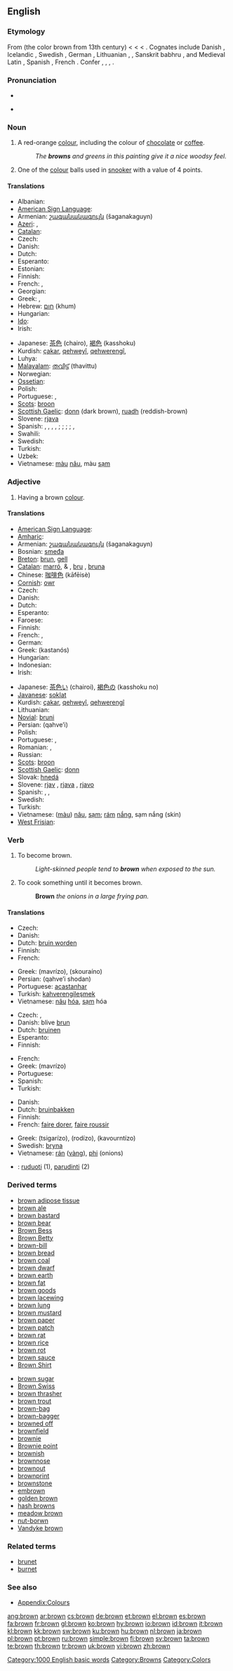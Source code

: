{{wikipedia}}
{{also|Brown}}
==English==

===Etymology===
From {{etyl|enm|en}} {{term|broun|lang=enm}} (the color brown from 13th century) < {{etyl|ang|en}} {{term|brun|brūn|dark, shining|lang=ang}} < {{proto|Germanic|brunaz|lang=en}} < {{proto|Indo-European|bher-|shining, brown|lang=en}}. Cognates include Danish {{term|bruin|lang=da}}, Icelandic {{term|brnn|lang=is}}, Swedish {{term|brun|lang=sv}}, German {{term|braun|lang=de}}, Lithuanian {{term|brunas|lang=lt}}, {{term|beras|lang=lt}}, Sanskrit babhru {{rfscript|Devanagari|lang=sa}}, and Medieval Latin {{term|brunus|lang=la}}, Spanish {{term|bruno|lang=es}}, French {{term|brun|lang=fr}}. Confer {{term|bruin|lang=en}}, {{term|beaver|lang=en}}, {{term|burnish|lang=en}}, {{term|brunette|lang=en}}.

===Pronunciation===
* {{IPA|/braʊn/}}
* {{audio|en-us-brown.ogg|Audio (US)}}
*: {{rhymes|aʊn}}

===Noun===
{{en-noun}}

# A red-orange [[colour]], including the colour of [[chocolate]] or [[coffee]].
#: ''The '''browns''' and greens in this painting give it a nice woodsy feel.''
#: {{color panel|623017}}
# {{context|snooker}} One of the [[colour]] balls used in [[snooker]] with a value of 4 points.

====Translations====
{{trans-top|colour}}
* Albanian: {{t+|sq|bojëkafe|xs=Albanian}}
* [[American Sign Language]]: {{tø|ase|B@Cheek-PalmForward B@Jaw-PalmForward}}
* Armenian: [[շագանակագույն]] (šaganakaguyn)
* [[Azeri]]: {{t+|az|qəhvəyi|xs=Azeri}},  {{t-|az|darçını|xs=Azeri}}
* [[Catalan]]: {{t+|ca|marró}}
* Czech: {{t+|cs|hnědý}}
* Danish: {{t+|da|brun}}
* Dutch: {{t+|nl|bruin}}
* Esperanto: {{t-|eo|bruna|xs=Esperanto}}
* Estonian: {{t-|et|pruun}}
* Finnish: {{t+|fi|ruskea}}
* French: {{t+|fr|marron}}, {{t+|fr|brun}}
* Georgian: {{t-|ka|ყავისფერი|tr=qavisp’eri|sc=Geor|xs=Georgian}}
* Greek: {{t+|el|καστανό|n|tr=kastanó|sc=Grek}}, {{t+|el|καφέ|n|tr=kafé|sc=Grek}}
* Hebrew: [[חום]] (khum)
* Hungarian: {{t+|hu|barna}}
* [[Ido]]: {{t+|io|bruna|xs=Ido}}
* Irish: {{t-|ga|donn|xs=Irish}}
{{trans-mid}}
* Japanese: [[茶色]] (chairo), [[褐色]] (kasshoku)
* Kurdish: [[çakar]], [[qehweyî]], [[qehwerengî]], {{ku-Arab|[[قاوه‌یی]]}}
* Luhya: {{tø|luy|ekawa}}
* [[Malayalam]]: [[തവിട്ട്]] (thavittu)
* Norwegian: {{t+|no|brun}}
* [[Ossetian]]: {{tø|os|морæ|tr=moræ}}
* Polish: {{t+|pl|brąz|m}}
* Portuguese: {{t+|pt|castanho|m}}, {{t+|pt|marrom|m}}
* [[Scots]]: [[broon]]
* [[Scottish Gaelic]]: [[donn]] (dark brown), [[ruadh]] (reddish-brown)
* Slovene: [[rjava]] {{f}}
* Spanish: {{t+|es|marrón|m}}, {{t+|es|café|m}}  {{italbrac|Bolivia|Chile|Colombia|Mexico}},  {{t-|es|canelo|m}}  {{italbrac|Spain's Canary Islands}}, {{t+|es|carmelita|m}}  {{italbrac|Cuba}},  {{t+|es|carmelito|m}}  {{italbrac|Colombia}}   ; {{italbrac|for hair}} {{t+|es|castaño|m}}  ;  {{italbrac|for brown bear}} {{t+|es|pardo|m}} ;  {{italbrac|for skin}} {{t-|es|moreno|m}}  ;  {{italbrac|for suntanned skin}} {{t+|es|bronceado|m}}, {{t-|es|moreno|m}} {{italbrac|Spain}}
* Swahili: {{t|sw|kahawia|xs=Swahili}}
* Swedish: {{t+|sv|brun}}
* Turkish: {{t+|tr|kahverengi}}
* Uzbek: {{t|uz|jigarrang|xs=Uzbek}}
* Vietnamese: [[màu]] [[nâu]], màu [[sạm]]
{{trans-bottom}}

{{trans-top|one of the colour balls used in snooker}}
{{trans-mid}}
{{trans-bottom}}

===Adjective===
{{en-adj|er|more}}

# {{colour}} Having a brown [[colour]].

====Translations====
{{trans-top|having brown colour}}
* [[American Sign Language]]: {{tø|ase|B@Cheek-PalmForward B@Jaw-PalmForward}}
* [[Amharic]]: {{tø|am|ቡናይነት|tr=bunaynät|sc=Ethi}}
* Armenian: [[շագանակագույն]] (šaganakaguyn)
* Bosnian: [[smeđa]] {{f}}
* [[Breton]]: [[brun]], [[gell]]
* [[Catalan]]: [[marró]], {{m}} & {{f}}, [[bru]] {{m}}, [[bruna]] {{f}}
* Chinese: [[咖啡色]] (kāfēisè)
* [[Cornish]]: [[owr]]
* Czech: {{t+|cs|hnědý|m}}
* Danish: {{t+|da|brun}}
* Dutch: {{t+|nl|bruin}}
* Esperanto: {{t-|eo|bruna|xs=Esperanto}}
* Faroese: {{t-|fo|brúnur|xs=Faroese}}
* Finnish: {{t+|fi|ruskea}}
* French: {{t+|fr|brun}}, {{t+|fr|marron}}
* German: {{t+|de|braun}}
* Greek: {{t|el|καστανός|m|sc=Grek}} (kastanós)
* Hungarian: {{t+|hu|barna}}
* Indonesian: {{t+|id|coklat|xs=Indonesian}}
* Irish: {{t-|ga|donn|xs=Irish}}
{{trans-mid}}
* Japanese: [[茶色い]] (chairoi), [[褐色]]の (kasshoku no)
* [[Javanese]]: [[soklat]]
* Kurdish: [[çakar]], [[qehweyî]], [[qehwerengî]]
* Lithuanian: {{t-|lt|rudas|m|xs=Lithuanian}}
* [[Novial]]: [[bruni]]
* Persian: {{fa-Arab|[[قهوه‌ای]]}} (qahve’i)
* Polish: {{t+|pl|brązowy|m}}
* Portuguese: {{t+|pt|castanho}}, {{t+|pt|marrom}}
* Romanian: {{t+|ro|maro}}, {{t+|ro|brun}}
* Russian: {{t+|ru|коричневый|tr=koríčnevyj|sc=Cyrl}}
* [[Scots]]: [[broon]]
* [[Scottish Gaelic]]: [[donn]]
* Slovak: [[hnedá]]
* Slovene: [[rjav]] {{m}}, [[rjava]] {{f}}, [[rjavo]] {{n}}
* Spanish: {{t+|es|marrón}}, {{t+|es|café}}, {{t+|es|pardo}}
* Swedish: {{t+|sv|brun}}
* Turkish: {{t+|tr|kahverengi}}
* Vietnamese: ([[màu]]) [[nâu]], [[sạm]]; [[rám]] [[nắng]], sạm nắng (skin)
* [[West Frisian]]: {{t+|fy|brún|xs=West Frisian}}
{{trans-bottom}}

===Verb===
{{en-verb}}

# To become brown.
#: ''Light-skinned people tend to '''brown''' when exposed to the sun.''
# {{cooking}} To cook something until it becomes brown.
#: '''Brown''' ''the onions in a large frying pan.''

====Translations====
{{trans-top|to become brown}}
* Czech: {{t|cs|zhnědnout}}
* Danish: {{t-|da|brune}}
* Dutch: [[bruin worden]]
* Finnish: {{t-|fi|ruskistua}}
* French: {{t+|fr|brunir}}
{{trans-mid}}
* Greek: {{t|el|μαυρίζω|sc=Grek}} (mavrízo), {{t|el|σκουραίνω|sc=Grek}} (skouraíno)
* Persian: {{fa-Arab|[[قهوهای شدن]]}} (qahve’i shodan)
* Portuguese: [[acastanhar]]
* Turkish: [[kahverengileşmek]]
* Vietnamese: [[nâu]] [[hóa]], [[sạm]] hóa
{{trans-bottom}}

{{trans-top|to tan}}
* Czech: {{t|cs|zhnědnout}}, {{t|cs|opálit se}}
* Danish: blive [[brun]]
* Dutch: [[bruinen]]
* Esperanto: {{t-|eo|brunigi|xs=Esperanto}}
* Finnish: {{t+|fi|ruskettua}}
{{trans-mid}}
* French: {{t+|fr|bronzer}}
* Greek: {{t|el|μαυρίζω|sc=Grek}} (mavrízo)
* Portuguese: {{t+|pt|bronzear}}
* Spanish: {{t-|es|broncearse}}
* Turkish: {{t+|tr|yanmak}}
{{trans-bottom}}

{{trans-top|to cook}}
* Danish: {{t-|da|brune}}
* Dutch: [[bruinbakken]]
* Finnish: {{t-|fi|ruskistaa}}
* French: [[faire dorer]], [[faire roussir]]
{{trans-mid}}
* Greek: {{t|el|τσιγαρίζω|sc=Grek}} (tsigarízo), {{t|el|ροδίζω|sc=Grek}} (rodízo), {{t|el|καβουρντίζω|sc=Grek}} (kavourntízo)
* Swedish: [[bryna]]
* Vietnamese: [[rán]] ([[vàng]]), [[phi]] (onions)
{{trans-bottom}}

{{checktrans}}
<!--Remove this section once all of the translations below have been moved into the tables above.-->
* {{ttbc|Lithuanian}}: [[ruduoti]] (1), [[parudinti]] (2)

===Derived terms===
{{rel-top|terms derived from "brown"}}
* [[brown adipose tissue]]
* [[brown ale]]
* [[brown bastard]]
* [[brown bear]]
* [[Brown Bess]]
* [[Brown Betty]]
* [[brown-bill]]
* [[brown bread]]
* [[brown coal]]
* [[brown dwarf]]
* [[brown earth]]
* [[brown fat]]
* [[brown goods]]
* [[brown lacewing]]
* [[brown lung]]
* [[brown mustard]]
* [[brown paper]]
* [[brown patch]]
* [[brown rat]]
* [[brown rice]]
* [[brown rot]]
* [[brown sauce]]
* [[Brown Shirt]]
{{rel-mid}}
* [[brown sugar]]
* [[Brown Swiss]]
* [[brown thrasher]]
* [[brown trout]]
* [[brown-bag]]
* [[brown-bagger]]
* [[browned off]]
* [[brownfield]]
* [[brownie]]
* [[Brownie point]]
* [[brownish]]
* [[brownnose]]
* [[brownout]]
* [[brownprint]]
* [[brownstone]]
* [[embrown]]
* [[golden brown]]
* [[hash browns]]
* [[meadow brown]]
* [[nut-borwn]]
* [[Vandyke brown]]
{{rel-bottom}}

===Related terms===
* [[brunet]]
* [[burnet]]

===See also===
* [[Appendix:Colours]]

[[Category:1000 English basic words]]
[[Category:Browns]]
[[Category:Colors]]

[[ang:brown]]
[[ar:brown]]
[[cs:brown]]
[[de:brown]]
[[et:brown]]
[[el:brown]]
[[es:brown]]
[[fa:brown]]
[[fr:brown]]
[[gl:brown]]
[[ko:brown]]
[[hy:brown]]
[[io:brown]]
[[id:brown]]
[[it:brown]]
[[kl:brown]]
[[kk:brown]]
[[sw:brown]]
[[ku:brown]]
[[hu:brown]]
[[nl:brown]]
[[ja:brown]]
[[pl:brown]]
[[pt:brown]]
[[ru:brown]]
[[simple:brown]]
[[fi:brown]]
[[sv:brown]]
[[ta:brown]]
[[te:brown]]
[[th:brown]]
[[tr:brown]]
[[uk:brown]]
[[vi:brown]]
[[zh:brown]]